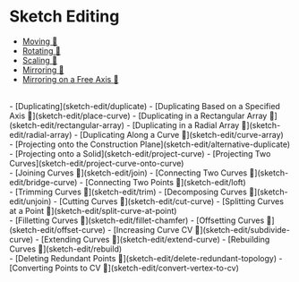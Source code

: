 # Sketch Editing

- [Moving 🚧](sketch-edit/move)
- [Rotating 🚧](sketch-edit/rotate)
- [Scaling 🚧](sketch-edit/scale)
- [Mirroring 🚧](sketch-edit/mirror)
- [Mirroring on a Free Axis 🚧](sketch-edit/freestyle-mirror)
<br />
- [Duplicating](sketch-edit/duplicate)
- [Duplicating Based on a Specified Axis 🚧](sketch-edit/place-curve)
- [Duplicating in a Rectangular Array 🚧](sketch-edit/rectangular-array)
- [Duplicating in a Radial Array 🚧](sketch-edit/radial-array)
- [Duplicating Along a Curve 🚧](sketch-edit/curve-array)
<br />
- [Projecting onto the Construction Plane](sketch-edit/alternative-duplicate)
- [Projecting onto a Solid](sketch-edit/project-curve)
- [Projecting Two Curves](sketch-edit/project-curve-onto-curve)
<br />
- [Joining Curves 🚧](sketch-edit/join)
- [Connecting Two Curves 🚧](sketch-edit/bridge-curve)
- [Connecting Two Points 🚧](sketch-edit/loft)
<br />
- [Trimming Curves 🚧](sketch-edit/trim)
- [Decomposing Curves 🚧](sketch-edit/unjoin)
- [Cutting Curves 🚧](sketch-edit/cut-curve)
- [Splitting Curves at a Point 🚧](sketch-edit/split-curve-at-point)
<br />
- [Filletting Curves 🚧](sketch-edit/fillet-chamfer)
- [Offsetting Curves 🚧](sketch-edit/offset-curve)
- [Increasing Curve CV 🚧](sketch-edit/subdivide-curve)
- [Extending Curves 🚧](sketch-edit/extend-curve)
- [Rebuilding Curves 🚧](sketch-edit/rebuild)
<br />
- [Deleting Redundant Points 🚧](sketch-edit/delete-redundant-topology)
- [Converting Points to CV 🚧](sketch-edit/convert-vertex-to-cv)